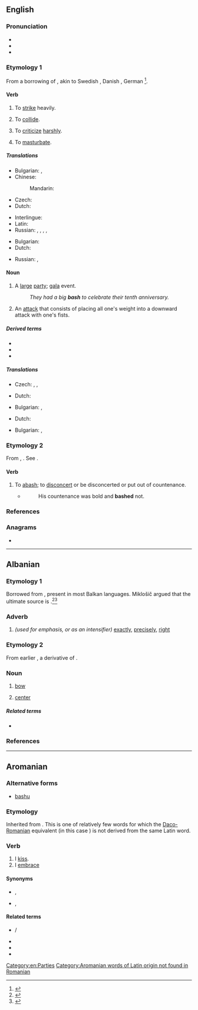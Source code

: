 {{also|Bash}}
==English==

===Pronunciation===
* {{IPA|en|/bæʃ/}}
* {{audio|en|En-au-bash.ogg|Audio (AU)}}
* {{rhymes|en|æʃ}}

===Etymology 1===
From a borrowing of {{bor|en|non|*baska|t=to strike}}, akin to Swedish {{m|sv|basa||to baste, whip, lash, flog}}, Danish {{m|da|baske||to beat, strike, cudgel}}, German {{m|de|patschen||to slap}}<ref>{{R:ODS online|baske}}</ref>.

====Verb====
{{en-verb|es}}

# To [[strike]] heavily.
#: {{ux|en|He '''bashed''' himself against the door.}}
#: {{ux|en|The thugs kept '''bashing''' the [[cower]]ing victim.}}
# To [[collide]].
#: {{ux|en|Don't '''bash''' into me with that [[shopping trolley]].}}
# To [[criticize]] [[harsh]]ly.
#: {{ux|en|He '''bashed''' my [[idea]]s.}}
# {{lb|en|British|slang}} To [[masturbate]].
#: {{ux|en|He said that he '''bashes''' daily.}}


=====Translations=====
{{trans-top|to strike}}
* Bulgarian: {{t+|bg|фрасвам}}, {{t+|bg|удрям}}
* Chinese:
*: Mandarin: {{t+|cmn|揍|tr=zòu|sc=Hani}}
* Czech: {{t+|cs|udeřit|pf}}
* Dutch: {{t+|nl|neerslagen}}
{{trans-mid}}
* Interlingue: {{t|ie|batter}}
* Latin: {{t|la|cudere}}
* Russian: {{t+|ru|колоти́ть|impf}}, {{t+|ru|поколоти́ть|pf}}, {{t+|ru|бить|impf}}, {{t+|ru|поби́ть|pf}}, {{t+|ru|изби́ть|pf}}
{{trans-bottom}}

{{trans-see|collide}}

{{trans-top|to criticize}}
* Bulgarian: {{t+|bg|критикувам}}
* Dutch: {{t+|nl|kritiseren}}
{{trans-mid}}
* Russian: {{t+|ru|критикова́ть|impf}}, {{t+|ru|раскритикова́ть|pf}}
{{trans-bottom}}

====Noun====
{{en-noun}}

# A [[large]] [[party]]; [[gala]] event.
#: ''They had a big '''bash''' to celebrate their tenth anniversary.''
# An [[attack]] that consists of placing all one's weight into a downward attack with one's fists.

=====Derived terms=====
* {{l|en|basher}}
* {{l|en|bashment}}
* {{l|en|on the bash}}

=====Translations=====
{{trans-top|gala}}
* Czech: {{t|cs|raut|m}}, {{t+|cs|recepce|f}}, {{t+|cs|banket|m}}
{{trans-mid}}
* Dutch: {{t|nl|gala bal|n}}
{{trans-bottom}}

{{trans-top|an attack}}
* Bulgarian: {{t|bg|фрасване|n}}, {{t|bg|[[юмрук|юмручен]] [[удар]]|m}}
{{trans-mid}}
* Dutch: {{t+|nl|neerslagen|n}}
{{trans-bottom}}

{{checktrans-top|gala}}
* Bulgarian: {{t|bg|фрасване|n}}, {{t|bg|[[юмрук|юмручен]] [[удар]]|m}}
{{trans-mid}}
{{trans-bottom}}

===Etymology 2===
From {{inh|en|ang|baschen}}, {{m|ang|baissen}}. See {{m|en|abash}}.

====Verb====
{{en-verb|bashes|bashing|bashed}}

# {{lb|en|obsolete|transitive}} To [[abash]]; to [[disconcert]] or be disconcerted or put out of countenance.
#* {{RQ:Spenser FQ|2|4|stanza=37}}
#*: His countenance was bold and '''bashed''' not.

{{Webster 1913}}

===References===
<references/>

===Anagrams===
* {{anagrams|en|a=abhs|AHBs|Bahs|HABs|HBAs|Habs|bahs|habs|shab}}

[[Category:en:Parties]]

----

==Albanian==

===Etymology 1===
Borrowed from {{bor|sq|sh|baš||exactly, just, right}}, present in most Balkan languages. Miklošič argued that the ultimate source is {{der|sq|tr|baş||head, leader}}.<ref>{{R:sq:Topalli|page=181}}</ref><ref>{{R:sq:Omari|page=97}}</ref>

===Adverb===
{{sq-adv|m|}}

# ''(used for emphasis, or as an intensifier)'' [[exactly]], [[precisely]], [[right]]

===Etymology 2===
From earlier {{m|sq|*balsha}}, a derivative of {{m|sq|ballë}}.

===Noun===
{{sq-noun|m|bashë|bashi|bashët}}

# {{lb|sq|nautical}} [[bow]] {{qualifier|of ship}}
# [[center]] {{qualifier|of room or chamber}}

=====Related terms=====
* {{l|sq|ballë}}

===References===
<references/>

----

==Aromanian==

===Alternative forms===
* [[bashu]]

===Etymology===
Inherited from {{inh|rup|la|bāsiō||I [[kiss]]}}. This is one of relatively few words for which the [[Daco-Romanian]] equivalent (in this case {{m|ro|săruta}}) is not derived from the same Latin word.

===Verb===
{{head|rup|verb|past participle|bãshatã}}

# I [[kiss]].
# I [[embrace]]

====Synonyms====
* {{sense|kiss}} {{l|rup|hiritsescu}}, {{l|rup|gugustedz}}
* {{sense|embrace}} {{l|rup|ambrãtsitedz}}, {{l|rup|ambrats}}

====Related terms====
* {{l|rup|bãshari}} / {{l|rup|bãshare}}
* {{l|rup|bãshat}}
* {{l|rup|dizbash}}
* {{l|rup|spribash}}

[[Category:Aromanian words of Latin origin not found in Romanian]]